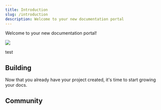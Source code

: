 ```yaml
---
title: Introduction
slug: /introduction
description: Welcome to your new documentation portal
---
```



Welcome to your new documentation portal!

<Image src="media/Mockup_WriteDocs_Light.png" srcDark="media/Mockup_WriteDocs_Dark.png"/>


test

## Building
Now that you already have your project created, it's time to start growing your docs.


<CardList cols={2}>

<Card 
  title="Preview Changes"
  description="Preview your changes locally before making them live."
  icon="image"
  iconType='regular'
  link="/local-development"
/>

<Card 
  title="Customize Style"
  description="Make your docs aligned with your company's branding."
  icon="palette"
  iconType='regular'
  link="/global-settings"
/>

<Card 
  title="Create Pages"
  description="Start creating MDX pages with your content."
  icon="pen"
  iconType='regular'
  link="https://docs.writedocs.io/mdx-pages"
/>

<Card 
  title="Reference APIs"
  description="Automatically generate endpoint pages from an OpenAPI spec."
  icon="code"
  iconType='regular'
  link="https://docs.writedocs.io/api-pages"
/>

<Card 
  title="Use Templates"
  description="Accelerate your docs with ready-to-use templates."
  icon="files"
  iconType='regular'
  link="/api-introduction"
/>

<Card 
  title="Integrate Analytics"
  description="Get insights on how users are interacting with your docs."
  icon="chart-line-up"
  iconType='regular'
/>

</CardList>

## Community

<Card 
  title="WriteDocs Slack Community"
  description="Connect, share, and learn with fellow documentation enthusiasts by joining the WriteDocs Slack Community. Get real-time support and insights directly from our dedicated channels!"
  link="https://join.slack.com/t/writedocscommunity/shared_invite/zt-2q61ug34g-wTczth5B_rUThMVbJIyQpg"
  icon="SlackLogo"
  iconType='duotone'
/>
